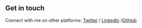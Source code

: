 ## Get in touch

 Connect with me on other platforms: [Twitter](https://www.twitter.com/desmoquak) / [LinkedIn](https://www.linkedin.com/in/john-schaub/) /[GitHub](https://github.com/desmoquak)
